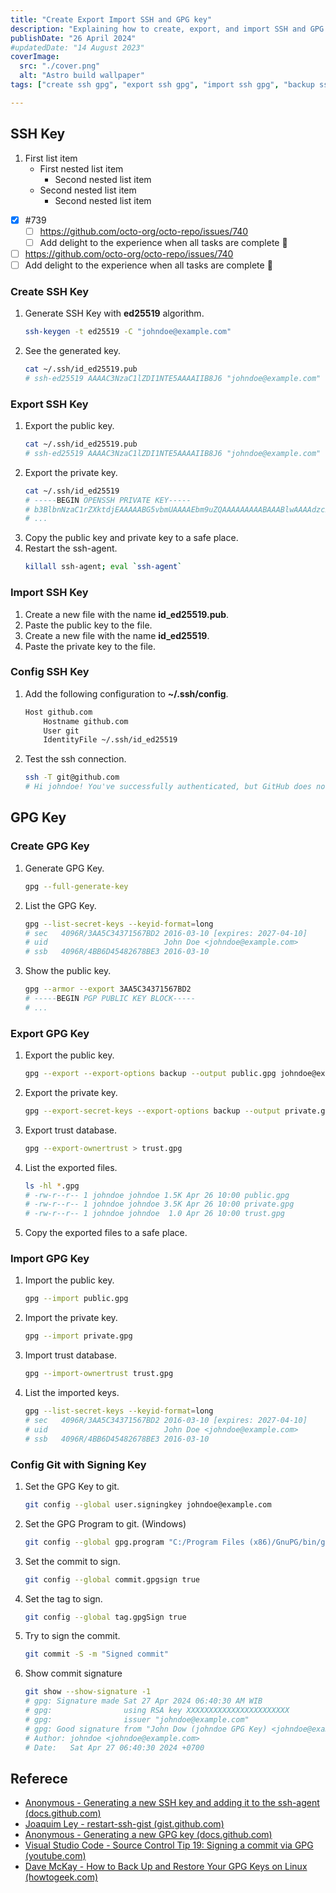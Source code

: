 ```yaml
---
title: "Create Export Import SSH and GPG key"
description: "Explaining how to create, export, and import SSH and GPG keys."
publishDate: "26 April 2024"
#updatedDate: "14 August 2023"
coverImage:
  src: "./cover.png"
  alt: "Astro build wallpaper"
tags: ["create ssh gpg", "export ssh gpg", "import ssh gpg", "backup ssh gpg"]

---
```

## SSH Key
1. First list item
    - First nested list item
        - Second nested list item
    - Second nested list item
        - Second nested list item

- [x] #739
    - [ ] https://github.com/octo-org/octo-repo/issues/740
    - [ ] Add delight to the experience when all tasks are complete :tada:
- [ ] https://github.com/octo-org/octo-repo/issues/740
- [ ] Add delight to the experience when all tasks are complete :tada:

### Create SSH Key
1. Generate SSH Key with **ed25519** algorithm.
   ```bash
   ssh-keygen -t ed25519 -C "johndoe@example.com"
   ```
2. See the generated key.
   ```bash
   cat ~/.ssh/id_ed25519.pub
   # ssh-ed25519 AAAAC3NzaC1lZDI1NTE5AAAAIIB8J6 "johndoe@example.com"
   ```

### Export SSH Key
1. Export the public key.
   ```bash
   cat ~/.ssh/id_ed25519.pub
   # ssh-ed25519 AAAAC3NzaC1lZDI1NTE5AAAAIIB8J6 "johndoe@example.com"
    ```
2. Export the private key.
   ```bash
   cat ~/.ssh/id_ed25519
   # -----BEGIN OPENSSH PRIVATE KEY-----
   # b3BlbnNzaC1rZXktdjEAAAAABG5vbmUAAAAEbm9uZQAAAAAAAAABAAABlwAAAAdzc2gtcnNhAAAAAwEAAQAAAYEAq3zvz
   # ...
   ```
3. Copy the public key and private key to a safe place.
4. Restart the ssh-agent.
   ```bash
   killall ssh-agent; eval `ssh-agent`
   ```

### Import SSH Key
1. Create a new file with the name **id_ed25519.pub**.
2. Paste the public key to the file.
3. Create a new file with the name **id_ed25519**.
4. Paste the private key to the file.

### Config SSH Key
1. Add the following configuration to **~/.ssh/config**.
    ```bash
    Host github.com
        Hostname github.com
        User git
        IdentityFile ~/.ssh/id_ed25519
    ```
2. Test the ssh connection.
    ```bash
    ssh -T git@github.com
    # Hi johndoe! You've successfully authenticated, but GitHub does not provide shell access.
    ```

## GPG Key

### Create GPG Key
1. Generate GPG Key.
    ```bash
    gpg --full-generate-key
    ```
2. List the GPG Key.
    ```bash
    gpg --list-secret-keys --keyid-format=long
    # sec   4096R/3AA5C34371567BD2 2016-03-10 [expires: 2027-04-10]
    # uid                          John Doe <johndoe@example.com>
    # ssb   4096R/4BB6D45482678BE3 2016-03-10
    ```
3. Show the public key.
    ```bash
    gpg --armor --export 3AA5C34371567BD2
    # -----BEGIN PGP PUBLIC KEY BLOCK-----
    # ...
    ```

### Export GPG Key
1. Export the public key.
    ```bash
    gpg --export --export-options backup --output public.gpg johndoe@example.com
    ```
2. Export the private key.
    ```bash
    gpg --export-secret-keys --export-options backup --output private.gpg johndoe@example.com
    ```
3. Export trust database.
    ```bash
    gpg --export-ownertrust > trust.gpg
    ```
4. List the exported files.
    ```bash
    ls -hl *.gpg
    # -rw-r--r-- 1 johndoe johndoe 1.5K Apr 26 10:00 public.gpg
    # -rw-r--r-- 1 johndoe johndoe 3.5K Apr 26 10:00 private.gpg
    # -rw-r--r-- 1 johndoe johndoe  1.0 Apr 26 10:00 trust.gpg
    ```
5. Copy the exported files to a safe place.

### Import GPG Key
1. Import the public key.
    ```bash
    gpg --import public.gpg
    ```
2. Import the private key.
    ```bash
    gpg --import private.gpg
    ```
3. Import trust database.
    ```bash
    gpg --import-ownertrust trust.gpg
    ```
4. List the imported keys.
    ```bash
    gpg --list-secret-keys --keyid-format=long
    # sec   4096R/3AA5C34371567BD2 2016-03-10 [expires: 2027-04-10]
    # uid                          John Doe <johndoe@example.com>
    # ssb   4096R/4BB6D45482678BE3 2016-03-10
    ```

### Config Git with Signing Key
1. Set the GPG Key to git.
    ```bash
    git config --global user.signingkey johndoe@example.com
    ```
2. Set the GPG Program to git. (Windows)
    ```bash
    git config --global gpg.program "C:/Program Files (x86)/GnuPG/bin/gpg.exe"
    ```
3. Set the commit to sign.
    ```bash
    git config --global commit.gpgsign true
    ```
4. Set the tag to sign.
    ```bash
    git config --global tag.gpgSign true
    ```
5. Try to sign the commit.
    ```bash
    git commit -S -m "Signed commit"
    ```
6. Show commit signature
    ```bash
    git show --show-signature -1
    # gpg: Signature made Sat 27 Apr 2024 06:40:30 AM WIB
    # gpg:                using RSA key XXXXXXXXXXXXXXXXXXXXXXX
    # gpg:                issuer "johndoe@example.com"
    # gpg: Good signature from "John Dow (johndoe GPG Key) <johndoe@example.com>" [ultimate]
    # Author: johndoe <johndoe@example.com>
    # Date:   Sat Apr 27 06:40:30 2024 +0700
    ```

## Referece
* [Anonymous - Generating a new SSH key and adding it to the ssh-agent (docs.github.com)](https://docs.github.com/en/authentication/connecting-to-github-with-ssh/generating-a-new-ssh-key-and-adding-it-to-the-ssh-agent)
* [Joaquim Ley - restart-ssh-gist (gist.github.com)](https://gist.github.com/JoaquimLey/b6a268322e3dc157d9a15493febca17b)
* [Anonymous - Generating a new GPG key (docs.github.com)](https://docs.github.com/en/authentication/managing-commit-signature-verification/generating-a-new-gpg-key)
* [Visual Studio Code - Source Control Tip 19: Signing a commit via GPG (youtube.com)](https://www.youtube.com/watch?v=2ISu2KTPzuQ)
* [Dave McKay - How to Back Up and Restore Your GPG Keys on Linux (howtogeek.com)](https://www.howtogeek.com/816878/how-to-back-up-and-restore-gpg-keys-on-linux/)
